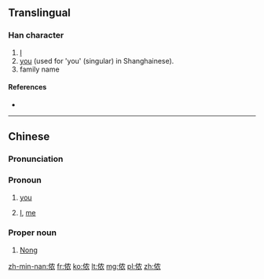 {{also|儂}}
==Translingual==

===Han character===
{{Han char|rn=9|rad=人|as=06|sn=8|four=|canj=人竹月女 (OHBV)|ids=⿰[[亻]][[农]]}}

# [[I]]
# [[you]] (used for 'you' (singular) in Shanghainese).
# family name

====References====
* {{Han ref|kx=0102.291|hdz=10154.050|uh=4FAC|ud=20396}}

----

==Chinese==
{{zh-hanzi-box|[[侬]]|[[儂]]}}

===Pronunciation===
{{zh-pron
|m=nóng
|c=nung4
|mn=lâng
|w=1non
|cat=pron
}}

===Pronoun===
{{zh-pronoun}}

# {{context|Wu|vernacular|lang=zh|sort=non}} [[you]] {{gloss|2nd person singular pronoun}}
#: {{zh-usex|哪 能 侬 现在 上海言话 刚 了 噶 好？|How come '''you''' speak so well Shanghainese?|SH|link=yes}}
# {{context|poetic|lang=zh|sort=nong2}} [[I]], [[me]] {{gloss|1st person singular pronoun}}

===Proper noun===
{{zh-proper noun}}

# {{surname|lang=zh}} [[Nong]]

[[zh-min-nan:侬]]
[[fr:侬]]
[[ko:侬]]
[[lt:侬]]
[[mg:侬]]
[[pl:侬]]
[[zh:侬]]